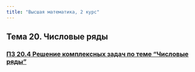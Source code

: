 ```yaml
---
title: "Высшая математика, 2 курс"
---
```


## Тема 20. Числовые ряды

### [ПЗ 20.4 Решение комплексных задач по теме "Числовые ряды"](t20-4.qmd)





